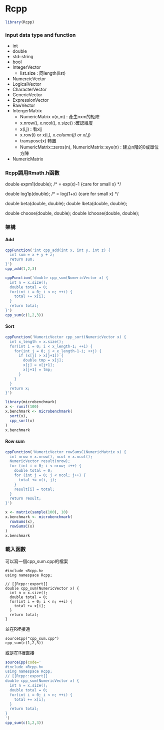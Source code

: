 # Rcpp
```r
library(Rcpp)
```
### input data type and function
<ul>
  <li>int
  <li>double
  <li>std::string	
  <li>bool
  <li>IntegerVector
  <ul>
    <li> list.size : 同length(list)
  </ul>
  <li>NumercicVector
  <li>LogicalVector
  <li>CharacterVector
  <li>GenericVector
  <li>ExpressionVector
  <li>RawVector
  <li>IntergerMatrix
  <ul>
    <li> NumericMatrix x(n,m) : 產生nxm的矩陣
    <li> x.nrow(), x.ncol(), x.size() :確認維度
    <li> x(i,j) : 看xij
    <li> x.row(i) or x(i,_), x.column(j) or x(_,j)
    <li> transpose(x) 轉置
    <li> NumericMatrix::zeros(n), NumericMatrix::eye(n) : 建立n階的0或單位方陣
  </ul>
  <li>NumericMatrix
</ul>

### Rcpp調用Rmath.h函數
double  expm1(double); /* = exp(x)-1 {care for small x} */

double  log1p(double); /* = log(1+x) {care for small x} */

double	beta(double, double);
double	lbeta(double, double);

double	choose(double, double);
double	lchoose(double, double);

### 架構
#### Add
```r
cppFunction('int cpp_add(int x, int y, int z) {
  int sum = x + y + z;
  return sum;
}')
cpp_add(1,2,3)

cppFunction('double cpp_sum(NumericVector x) {
  int n = x.size();
  double total = 0;
  for(int i = 0; i < n; ++i) {
    total += x[i];
  }
  return total;
}')
cpp_sum(c(1,2,3))
```
#### Sort
```r
cppFunction('NumericVector cpp_sort(NumericVector x) {
  int x_length = x.size();
  for(int i = 0; i < x_length-1; ++i) {
    for(int j = 0; j < x_length-1-i; ++j) {
      if (x[j] > x[j+1]) {
        double tmp = x[j];
        x[j] = x[j+1];
        x[j+1] = tmp;
      }
    }
  }
  return x;
}')

library(microbenchmark)
x <- runif(100)
x.benchmark <- microbenchmark(
  sort(x),
  cpp_sort(x)
)
x.benchmark
```
#### Row sum
```r
cppFunction('NumericVector rowSumsC(NumericMatrix x) {
  int nrow = x.nrow(), ncol = x.ncol();
  NumericVector result(nrow);
  for (int i = 0; i < nrow; i++) {
    double total = 0;
    for (int j = 0; j < ncol; j++) {
      total += x(i, j);
    }
    result[i] = total;
  }
  return result;
}')

x <- matrix(sample(100), 10)
x.benchmark <- microbenchmark(
  rowSums(x),
  rowSumsC(x)
)
x.benchmark
```
### 載入函數
可以寫一個cpp_sum.cpp的檔案
```
#include <Rcpp.h>
using namespace Rcpp;

// [[Rcpp::export]]
double cpp_sum(NumericVector x) {
  int n = x.size();
  double total = 0;
  for(int i = 0; i < n; ++i) {
    total += x[i];
  }
  return total;
}
```
並在R裡接通
```
sourceCpp("cpp_sum.cpp")
cpp_sum(c(1,2,3))
```
或是在R裡直接
```r
sourceCpp(code='
#include <Rcpp.h>
using namespace Rcpp;
// [[Rcpp::export]]
double cpp_sum(NumericVector x) {
  int n = x.size();
  double total = 0;
  for(int i = 0; i < n; ++i) {
    total += x[i];
  }
  return total;
}
')
cpp_sum(c(1,2,3))
```